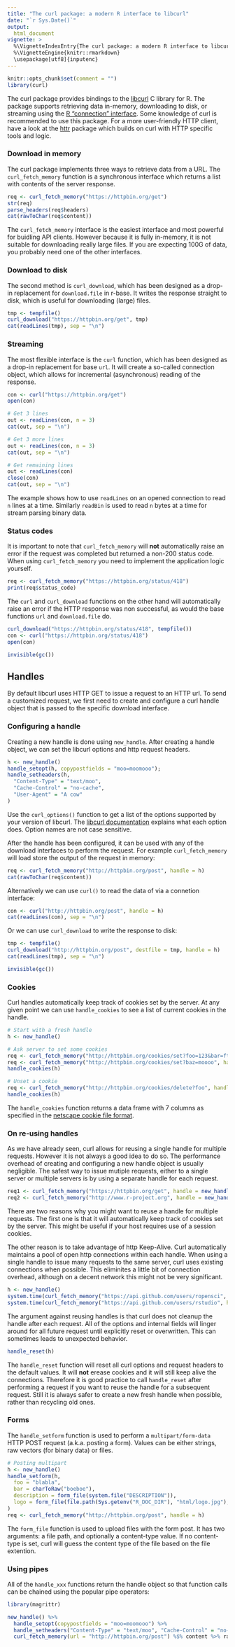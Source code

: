 ---
title: "The curl package: a modern R interface to libcurl"
date: "`r Sys.Date()`"
output:
  html_document
vignette: >
  %\VignetteIndexEntry{The curl package: a modern R interface to libcurl}
  %\VignetteEngine{knitr::rmarkdown}
  \usepackage[utf8]{inputenc}
---


```{r, echo = FALSE, message = FALSE}
knitr::opts_chunk$set(comment = "")
library(curl)
```

The curl package provides bindings to the [libcurl](http://curl.haxx.se/libcurl/) C library for R. The package supports retrieving data in-memory, downloading to disk, or streaming using the [R "connection" interface](https://stat.ethz.ch/R-manual/R-devel/library/base/html/connections.html). Some knowledge of curl is recommended to use this package. For a more user-friendly HTTP client, have a look at the  [httr](http://cran.r-project.org/web/packages/httr/vignettes/quickstart.html) package which builds on curl with HTTP specific tools and logic.

### Download in memory

The curl package implements three ways to retrieve data from a URL. The `curl_fetch_memory` function is a synchronous interface which returns a list with contents of the server response.


```{r}
req <- curl_fetch_memory("https://httpbin.org/get")
str(req)
parse_headers(req$headers)
cat(rawToChar(req$content))
```

The `curl_fetch_memory` interface is the easiest interface and most powerful for buidling API clients. However because it is fully in-memory, it is not suitable for downloading really large files. If you are expecting 100G of data, you probably need one of the other interfaces.

### Download to disk

The second method is `curl_download`, which has been designed as a drop-in replacement for `download.file` in r-base. It writes the response straight to disk, which is useful for downloading (large) files.

```{r}
tmp <- tempfile()
curl_download("https://httpbin.org/get", tmp)
cat(readLines(tmp), sep = "\n")
```

### Streaming

The most flexible interface is the `curl` function, which has been designed as a drop-in replacement for base `url`. It will create a so-called connection object, which allows for incremental (asynchronous) reading of the response.

```{r}
con <- curl("https://httpbin.org/get")
open(con)

# Get 3 lines
out <- readLines(con, n = 3)
cat(out, sep = "\n")

# Get 3 more lines
out <- readLines(con, n = 3)
cat(out, sep = "\n")

# Get remaining lines
out <- readLines(con)
close(con)
cat(out, sep = "\n")
```

The example shows how to use `readLines` on an opened connection to read `n` lines at a time. Similarly `readBin` is used to read `n` bytes at a time for stream parsing binary data.

### Status codes

It is important to note that `curl_fetch_memory` will **not** automatically raise an error if the request was completed but returned a non-200 status code. When using `curl_fetch_memory` you need to implement the application logic yourself.

```{r}
req <- curl_fetch_memory("https://httpbin.org/status/418")
print(req$status_code)
```

The `curl` and `curl_download` functions on the other hand will automatically raise an error if the HTTP response was non successful, as would the base functions `url` and `download.file` do.

```{r, error=TRUE, purl = FALSE}
curl_download("https://httpbin.org/status/418", tempfile())
con <- curl("https://httpbin.org/status/418")
open(con)
```

```{r, echo = FALSE, message = FALSE, warning=FALSE}
invisible(gc())
```

## Handles

By default libcurl uses HTTP GET to issue a request to an HTTP url. To send a customized request, we first need to create and configure a curl handle object that is passed to the specific download interface.  

### Configuring a handle

Creating a new handle is done using `new_handle`. After creating a handle object, we can set the libcurl options and http request headers. 

```{r}
h <- new_handle()
handle_setopt(h, copypostfields = "moo=moomooo");
handle_setheaders(h,
  "Content-Type" = "text/moo",
  "Cache-Control" = "no-cache",
  "User-Agent" = "A cow"
)
```

Use the `curl_options()` function to get a list of the options supported by your version of libcurl. The [libcurl documentation](http://curl.haxx.se/libcurl/c/curl_easy_setopt.html) explains what each option does. Option names are not case sensitive. 

After the handle has been configured, it can be used with any of the download interfaces to perform the request. For example `curl_fetch_memory` will load store the output of the request in memory:

```{r}
req <- curl_fetch_memory("http://httpbin.org/post", handle = h)
cat(rawToChar(req$content))
```

Alternatively we can use `curl()` to read the data of via a connetion interface:

```{r}
con <- curl("http://httpbin.org/post", handle = h)
cat(readLines(con), sep = "\n")
```

Or we can use `curl_download` to write the response to disk:

```{r}
tmp <- tempfile()
curl_download("http://httpbin.org/post", destfile = tmp, handle = h)
cat(readLines(tmp), sep = "\n")
```

```{r, echo = FALSE, message = FALSE, warning=FALSE}
invisible(gc())
```

### Cookies

Curl handles automatically keep track of cookies set by the server. At any given point we can use `handle_cookies` to see a list of current cookies in the handle.

```{r}
# Start with a fresh handle
h <- new_handle()

# Ask server to set some cookies
req <- curl_fetch_memory("http://httpbin.org/cookies/set?foo=123&bar=ftw", handle = h)
req <- curl_fetch_memory("http://httpbin.org/cookies/set?baz=moooo", handle = h)
handle_cookies(h)

# Unset a cookie
req <- curl_fetch_memory("http://httpbin.org/cookies/delete?foo", handle = h)
handle_cookies(h)
```

The `handle_cookies` function returns a data frame with 7 columns as specified in the [netscape cookie file format](http://www.cookiecentral.com/faq/#3.5).


### On re-using handles

As we have already seen, curl allows for reusing a single handle for multiple requests. However it is not always a good idea to do so. The performance overhead of creating and configuring a new handle object is usually negligible. The safest way to issue mutiple requests, either to a single server or multiple servers is by using a separate handle for each request. 

```{r}
req1 <- curl_fetch_memory("https://httpbin.org/get", handle = new_handle())
req2 <- curl_fetch_memory("http://www.r-project.org", handle = new_handle())
```

There are two reasons why you might want to reuse a handle for multiple requests. The first one is that it will automatically keep track of cookies set by the server. This might be useful if your host requires use of a session cookies.

The other reason is to take advantage of http Keep-Alive. Curl automatically maintains a pool of open http connections within each handle. When using a single handle to issue many requests to the same server, curl uses existing connections when possible. This eliminites a little bit of connection overhead, although on a decent network this might not be very significant.

```{r}
h <- new_handle()
system.time(curl_fetch_memory("https://api.github.com/users/ropensci", handle = h))
system.time(curl_fetch_memory("https://api.github.com/users/rstudio", handle = h))
```

The argument against reusing handles is that curl does not cleanup the handle after each request. All of the options and internal fields will linger around for all future request until explicitly reset or overwritten. This can sometimes leads to unexpected behavior. 

```{r}
handle_reset(h)
```

The `handle_reset` function will reset all curl options and request headers to the default values. It will **not** erease cookies and it will still keep alive the connections. Therefore it is good practice to call `handle_reset` after performing a request if you want to reuse the handle for a subsequent request. Still it is always safer to create a new fresh handle when possible, rather than recycling old ones.

### Forms

The `handle_setform` function is used to perform a `multipart/form-data` HTTP POST request (a.k.a. posting a form). Values can be either strings, raw vectors (for binary data) or files. 

```{r}
# Posting multipart
h <- new_handle()
handle_setform(h,
  foo = "blabla",
  bar = charToRaw("boeboe"),
  description = form_file(system.file("DESCRIPTION")),
  logo = form_file(file.path(Sys.getenv("R_DOC_DIR"), "html/logo.jpg"), "image/jpeg")
)
req <- curl_fetch_memory("http://httpbin.org/post", handle = h)
```

The `form_file` function is used to upload files with the form post. It has two arguments: a file path, and optionally a content-type value. If no content-type is set, curl will guess the content type of the file based on the file extention.

### Using pipes

All of the `handle_xxx` functions return the handle object so that function calls can be chained using the popular pipe operators:

```{r}
library(magrittr)

new_handle() %>% 
  handle_setopt(copypostfields = "moo=moomooo") %>% 
  handle_setheaders("Content-Type" = "text/moo", "Cache-Control" = "no-cache", "User-Agent" = "A cow") %>%
  curl_fetch_memory(url = "http://httpbin.org/post") %$% content %>% rawToChar %>% cat
```

